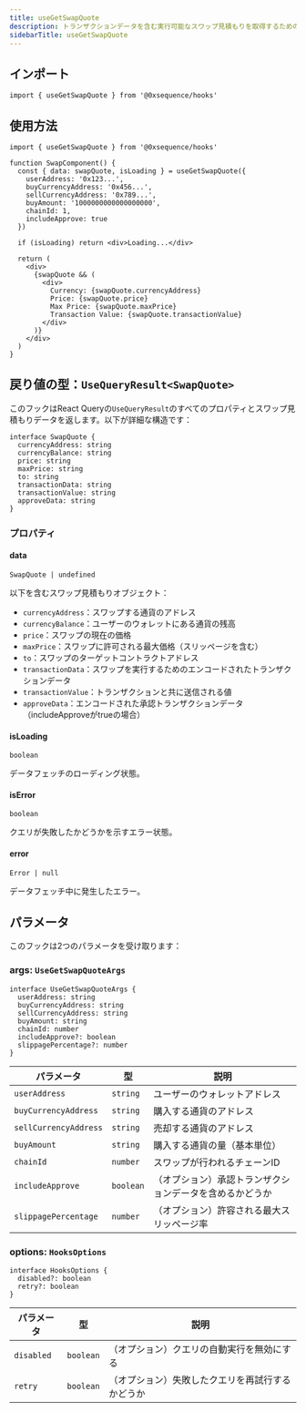 ```yaml
---
title: useGetSwapQuote
description: トランザクションデータを含む実行可能なスワップ見積もりを取得するためのフック
sidebarTitle: useGetSwapQuote
---
```


## インポート

```tsx
import { useGetSwapQuote } from '@0xsequence/hooks'
```

## 使用方法

```tsx
import { useGetSwapQuote } from '@0xsequence/hooks'

function SwapComponent() {
  const { data: swapQuote, isLoading } = useGetSwapQuote({
    userAddress: '0x123...',
    buyCurrencyAddress: '0x456...',
    sellCurrencyAddress: '0x789...',
    buyAmount: '1000000000000000000', 
    chainId: 1,
    includeApprove: true
  })

  if (isLoading) return <div>Loading...</div>

  return (
    <div>
      {swapQuote && (
        <div>
          Currency: {swapQuote.currencyAddress}
          Price: {swapQuote.price}
          Max Price: {swapQuote.maxPrice}
          Transaction Value: {swapQuote.transactionValue}
        </div>
      )}
    </div>
  )
}
```

## 戻り値の型：`UseQueryResult<SwapQuote>`

このフックはReact Queryの`UseQueryResult`のすべてのプロパティとスワップ見積もりデータを返します。以下が詳細な構造です：

```tsx
interface SwapQuote {
  currencyAddress: string
  currencyBalance: string
  price: string
  maxPrice: string
  to: string
  transactionData: string
  transactionValue: string
  approveData: string
}
```

### プロパティ

#### data

`SwapQuote | undefined`

以下を含むスワップ見積もりオブジェクト：

* `currencyAddress`：スワップする通貨のアドレス
* `currencyBalance`：ユーザーのウォレットにある通貨の残高
* `price`：スワップの現在の価格
* `maxPrice`：スワップに許可される最大価格（スリッページを含む）
* `to`：スワップのターゲットコントラクトアドレス
* `transactionData`：スワップを実行するためのエンコードされたトランザクションデータ
* `transactionValue`：トランザクションと共に送信される値
* `approveData`：エンコードされた承認トランザクションデータ（includeApproveがtrueの場合）

#### isLoading

`boolean`

データフェッチのローディング状態。

#### isError

`boolean`

クエリが失敗したかどうかを示すエラー状態。

#### error

`Error | null`

データフェッチ中に発生したエラー。

## パラメータ

このフックは2つのパラメータを受け取ります：

### args: `UseGetSwapQuoteArgs`

```tsx
interface UseGetSwapQuoteArgs {
  userAddress: string
  buyCurrencyAddress: string
  sellCurrencyAddress: string
  buyAmount: string
  chainId: number
  includeApprove?: boolean
  slippagePercentage?: number
}
```

| パラメータ                 | 型         | 説明                           |
| --------------------- | --------- | ---------------------------- |
| `userAddress`         | `string`  | ユーザーのウォレットアドレス               |
| `buyCurrencyAddress`  | `string`  | 購入する通貨のアドレス                  |
| `sellCurrencyAddress` | `string`  | 売却する通貨のアドレス                  |
| `buyAmount`           | `string`  | 購入する通貨の量（基本単位）               |
| `chainId`             | `number`  | スワップが行われるチェーンID              |
| `includeApprove`      | `boolean` | （オプション）承認トランザクションデータを含めるかどうか |
| `slippagePercentage`  | `number`  | （オプション）許容される最大スリッページ率        |

### options: `HooksOptions`

```tsx
interface HooksOptions {
  disabled?: boolean
  retry?: boolean
}
```

| パラメータ      | 型         | 説明                       |
| ---------- | --------- | ------------------------ |
| `disabled` | `boolean` | （オプション）クエリの自動実行を無効にする    |
| `retry`    | `boolean` | （オプション）失敗したクエリを再試行するかどうか |
